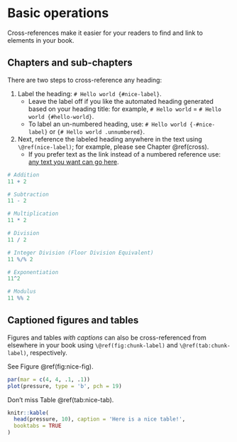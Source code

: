 # Basic operations {#cross}

Cross-references make it easier for your readers to find and link to elements in your book.

## Chapters and sub-chapters

There are two steps to cross-reference any heading:

1.  Label the heading: `# Hello world {#nice-label}`.
    -   Leave the label off if you like the automated heading generated based on your heading title: for example, `# Hello world` = `# Hello world {#hello-world}`.
    -   To label an un-numbered heading, use: `# Hello world {-#nice-label}` or `{# Hello world .unnumbered}`.
2.  Next, reference the labeled heading anywhere in the text using `\@ref(nice-label)`; for example, please see Chapter \@ref(cross).
    -   If you prefer text as the link instead of a numbered reference use: [any text you want can go here](#cross).

```r
# Addition
11 + 2

# Subtraction
11 - 2  

# Multiplication
11 * 2

# Division
11 / 2

# Integer Division (Floor Division Equivalent)
11 %/% 2

# Exponentiation
11^2

# Modulus
11 %% 2
```

## Captioned figures and tables

Figures and tables *with captions* can also be cross-referenced from elsewhere in your book using `\@ref(fig:chunk-label)` and `\@ref(tab:chunk-label)`, respectively.

See Figure \@ref(fig:nice-fig).

```r
par(mar = c(4, 4, .1, .1))
plot(pressure, type = 'b', pch = 19)
```

Don't miss Table \@ref(tab:nice-tab).

```r
knitr::kable(
  head(pressure, 10), caption = 'Here is a nice table!',
  booktabs = TRUE
)
```

